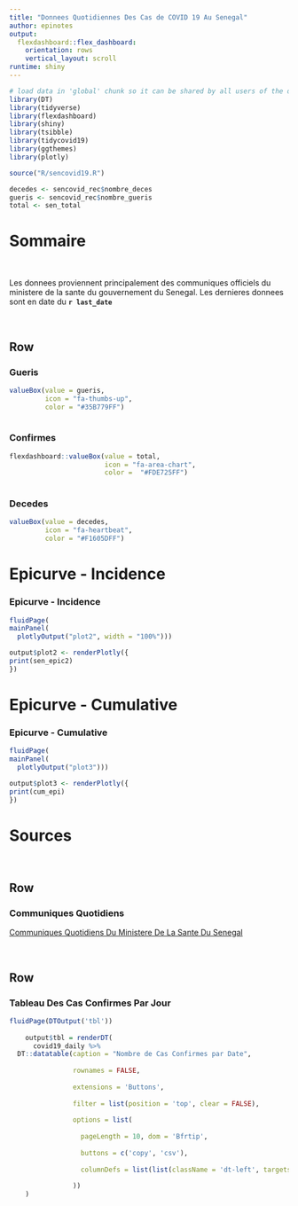 ```yaml
---
title: "Donnees Quotidiennes Des Cas de COVID 19 Au Senegal"
author: epinotes
output: 
  flexdashboard::flex_dashboard:
    orientation: rows
    vertical_layout: scroll
runtime: shiny
---
```


<!-- https://epinotes.shinyapps.io/upload_file_for_OD_coding/ -->

```r
# load data in 'global' chunk so it can be shared by all users of the dashboard
library(DT)
library(tidyverse)
library(flexdashboard)
library(shiny)
library(tsibble)
library(tidycovid19)
library(ggthemes)
library(plotly)

source("R/sencovid19.R")

decedes <- sencovid_rec$nombre_deces 
gueris <- sencovid_rec$nombre_gueris
total <- sen_total


```

Sommaire
=====================================

</br>

  Les donnees proviennent principalement des communiques officiels du ministere de la sante du gouvernement du Senegal. 
  Les dernieres donnees sont en date du __`r last_date `__
  
</br>


 
    
Row
-------------------------------------   


### Gueris  
    
```r
valueBox(value = gueris,
         icon = "fa-thumbs-up",
         color = "#35B779FF")
 

```

### Confirmes  
    
```r
flexdashboard::valueBox(value = total,
                        icon = "fa-area-chart",
                        color =  "#FDE725FF")
 

```


### Decedes  

```r
valueBox(value = decedes,
         icon = "fa-heartbeat",
         color = "#F1605DFF")

```





Epicurve - Incidence
=====================================


### Epicurve - Incidence 


```r


fluidPage( 
mainPanel(
  plotlyOutput("plot2", width = "100%")))

output$plot2 <- renderPlotly({
print(sen_epic2)
})

```

Epicurve - Cumulative
=====================================
  

### Epicurve - Cumulative


```r


fluidPage( 
mainPanel(
  plotlyOutput("plot3")))

output$plot3 <- renderPlotly({
print(cum_epi)
})

```

Sources
=====================================   

</br>

Row
-------------------------------------   

### Communiques Quotidiens  

[Communiques Quotidiens Du Ministere De La Sante Du Senegal](http://www.sante.gouv.sn/Pr%C3%A9sentation/coronavirus-informations-officielles-et-quotidiennes-du-msas){target="_blank"}

</br>

Row
-------------------------------------   

### Tableau Des Cas Confirmes Par Jour

```r

fluidPage(DTOutput('tbl'))
  
    output$tbl = renderDT(
      covid19_daily %>% 
  DT::datatable(caption = "Nombre de Cas Confirmes par Date",
                
                rownames = FALSE,
                
                extensions = 'Buttons',
                
                filter = list(position = 'top', clear = FALSE),
                
                options = list(
                  
                  pageLength = 10, dom = 'Bfrtip',
                  
                  buttons = c('copy', 'csv'),
                  
                  columnDefs = list(list(className = 'dt-left', targets = 1))
                  
                ))
    )

```

